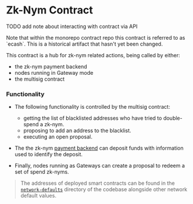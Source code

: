 
# Zk-Nym Contract
TODO add note about interacting with contract via API

<Callout type="info" emoji="ℹ️">
Note that within the monorepo contract repo this contract is referred to as `ecash`. This is a historical artifact that hasn't yet been changed.
</Callout>

This contract is a hub for zk-nym related actions, being called by either:
- the zk-nym payment backend
- nodes running in Gateway mode
- the multisig contract

### Functionality

- The following functionality is controlled by the multisig contract:
  - getting the list of blacklisted addresses who have tried to double-spend a zk-nym.
  - proposing to add an address to the blacklist.
  - executing an open proposal.

- The the zk-nym [payment backend](../../../cryptography/zk-nym/zk-nym-overview) can deposit funds with information used to identify the deposit.

- Finally, nodes running as Gateways can create a proposal to redeem a set of spend zk-nyms.

> The addresses of deployed smart contracts can be found in the [`network-defaults`](https://github.com/nymtech/nym/blob/master/common/network-defaults/src/mainnet.rs) directory of the codebase alongside other network default values.
